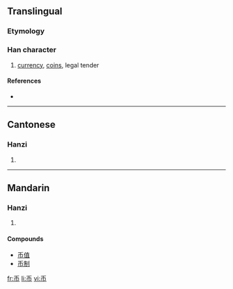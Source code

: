 {{also|幣}}
==Translingual==

===Etymology===
{{Han simp|幣}}

===Han character===
{{Han char|rn=50|rad=巾|as=01|sn=4|four=|canj=竹中月 (HLB)}}

# [[currency]], [[coin]]s, legal tender

====References====
* {{Han ref|kx=0328.021|dkj=08774|dj=0632.120|hdz=10728.030|uh=5E01|ud=24065}}

----

==Cantonese==

===Hanzi===
{{yue-hanzi|jyut=|y=bai6}}

# {{defn|Cantonese}}

----

==Mandarin==

===Hanzi===
{{cmn-hanzi|tra=幣|pin=[[bì]] ([[bi4]])|wg=pi<sup>4</sup>}}

# {{defn|Mandarin}}

====Compounds====
* [[币值]]
* [[币制]]

[[fr:币]]
[[li:币]]
[[vi:币]]